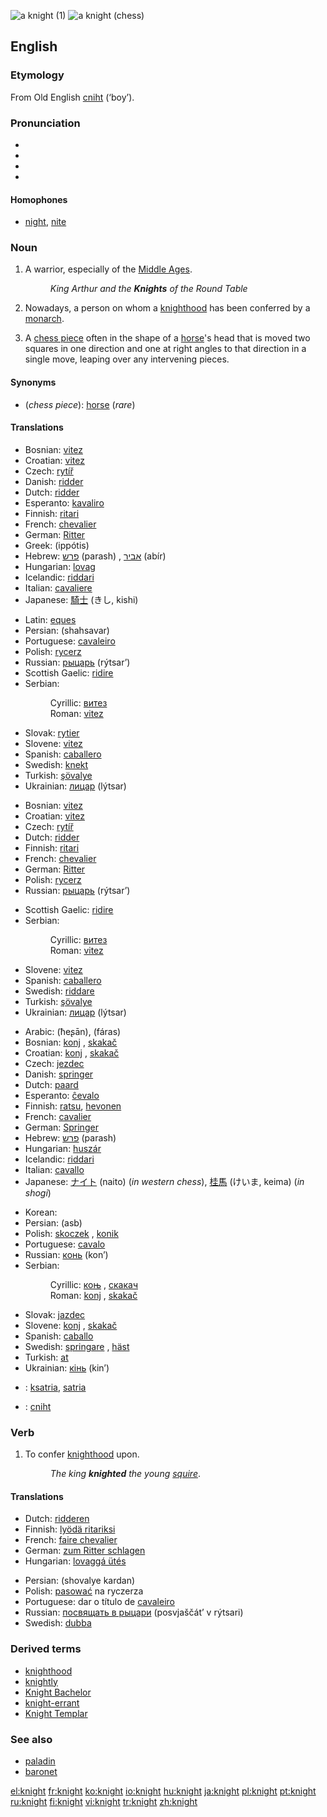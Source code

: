 {{see|Knight}}
[[Image:13thcentury knight ilustration.png|thumb|a knight (1)]]
[[Image:Chess knight 0971.jpg|thumb|a knight (chess)]]
==English==

===Etymology===
From Old English [[cniht]] (‘boy’).

===Pronunciation===
*{{enPR|nīt}}
*{{IPA|/naɪt/}}
*{{audio|en-us-knight.ogg|Audio (US)}}
*{{rhymes|aɪt}}

====Homophones====
*[[night]], [[nite]]

===Noun===
{{en-noun}}

# A warrior, especially of the [[Middle Ages]].
#: ''King Arthur and the '''Knights''' of the Round Table''
# Nowadays, a person on whom a [[knighthood]] has been conferred by a [[monarch]].
# {{chess}} A [[chess piece]] often in the shape of a [[horse]]'s head that is moved two squares in one direction and one at right angles to that direction in a single move, leaping over any intervening pieces.

====Synonyms====
*(''chess piece''): [[horse]] (''rare'')

====Translations====
{{trans-top|warrior, especially of the Middle Ages}}
*Bosnian: [[vitez#Bosnian|vitez]] {{m}}
*Croatian: [[vitez#Croatian|vitez]] {{m}}
*Czech: [[rytíř]] {{m}}
*Danish: [[ridder#Danish|ridder]]
*Dutch: [[ridder#Dutch|ridder]] {{m}}
*Esperanto: [[kavaliro]]
*Finnish: [[ritari]]
*French: [[chevalier]] {{m}}
*German: [[Ritter]] {{m}}
*Greek: {{t|el|ιππότης|m|}} (ippótis)
*Hebrew: [[פרש]] (parash) {{m}}, [[אביר]] (abír) {{m}}
*Hungarian: [[lovag]]
*Icelandic: [[riddari]] {{m}}
*Italian: [[cavaliere]] {{m}}
*Japanese: [[騎士]] (きし, kishi)
{{trans-mid}}
*Latin: [[eques]] {{m}}
*Persian: {{FAchar|[[شهسوار]]}} (shahsavar)
*Portuguese: [[cavaleiro]] {{m}}
*Polish: [[rycerz]] {{m}}
*Russian: [[рыцарь]] (rýtsar’) {{m}}
*Scottish Gaelic: [[ridire]] {{m}}
*Serbian:
*:Cyrillic: [[витез#Serbian|витез]] {{m}}
*:Roman: [[vitez#Serbian|vitez]] {{m}}
*Slovak: [[rytier]] {{m}}
*Slovene: [[vitez#Slovene|vitez]] {{m}}
*Spanish: [[caballero]] {{m}}
*Swedish: [[knekt]] {{c}}
*Turkish: [[şövalye]]
*Ukrainian: [[лицар]] (lýtsar) {{m}}
{{trans-bottom}}

{{trans-top|person on whom a knighthood has been conferred by a monarch}}
*Bosnian: [[vitez#Bosnian|vitez]] {{m}}
*Croatian: [[vitez#Croatian|vitez]] {{m}}
*Czech: [[rytíř]] {{m}}
*Dutch: [[ridder#Dutch|ridder]] {{m}}
*Finnish: [[ritari]]
*French: [[chevalier]] {{m}}
*German: [[Ritter]] {{m}}
*Polish: [[rycerz]] {{m}}
*Russian: [[рыцарь]] (rýtsar’) {{m}}
{{trans-mid}}
*Scottish Gaelic: [[ridire]] {{m}}
*Serbian:
*:Cyrillic: [[витез#Serbian|витез]] {{m}}
*:Roman: [[vitez#Serbian|vitez]] {{m}}
*Slovene: [[vitez#Slovene|vitez]] {{m}}
*Spanish: [[caballero]] {{m}}
*Swedish: [[riddare]] {{c}}
*Turkish: [[şövalye]]
*Ukrainian: [[лицар]] (lýtsar) {{m}}
{{trans-bottom}}

{{trans-top|chess piece}}
*Arabic: {{ARchar|[[حصان]]}} (ħeʂān), {{ARchar|[[فرس]]}} (fáras)
*Bosnian: [[konj#Bosnian|konj]] {{m}}, [[skakač#Bosnian|skakač]] {{m}}
*Croatian: [[konj#Croatian|konj]] {{m}}, [[skakač#Croatian|skakač]] {{m}}
*Czech: [[jezdec]] {{m}}
*Danish: [[springer]]
*Dutch: [[paard]] {{n}}
*Esperanto: [[ĉevalo]]
*Finnish: [[ratsu]], [[hevonen]]
*French: [[cavalier]] {{m}}
*German: [[Springer#German|Springer]] {{m}}
*Hebrew: [[פרש]] (parash) {{m}}
*Hungarian: [[huszár]]
*Icelandic: [[riddari]] {{m}}
*Italian: [[cavallo]] {{m}}
*Japanese: [[ナイト]] (naito) (''in western chess''), [[桂馬]] (けいま, keima) (''in shogi'')
{{trans-mid}}
*Korean: {{ko-inline|나이트|naiteu}}
*Persian: {{FAchar|[[اسب]]}} (asb)
*Polish: [[skoczek]] {{m}}, [[konik]] {{m}}
*Portuguese: [[cavalo]] {{m}}
*Russian: [[конь]] (kon’) {{m}}
*Serbian:
*:Cyrillic: [[коњ#Serbian|коњ]] {{m}}, [[скакач#Serbian|скакач]] {{m}}
*:Roman: [[konj#Serbian|konj]] {{m}}, [[skakač#Serbian|skakač]] {{m}}
*Slovak: [[jazdec]] {{m}}
*Slovene: [[konj]] {{m}}, [[skakač]] {{m}}
*Spanish: [[caballo]] {{m}}
*Swedish: [[springare]] {{c}}, [[häst]] {{c}}
*Turkish: [[at#Turkish|at]]
*Ukrainian: [[кінь]] (kin’) {{m}}
{{trans-bottom}}

{{checktrans}}
{{trans-top|Translations to be categorised}}
*{{ttbc|Indonesian}}: [[ksatria]], [[satria]]
*{{ttbc|Old English}}: [[cniht]]
{{trans-bottom}}

===Verb===
{{en-verb}}

# To confer [[knighthood]] upon.
#:''The king '''knighted''' the young [[squire]]''.

====Translations====
{{trans-top|to confer a knighthood upon}}
*Dutch: [[ridderen]]
*Finnish: [[lyödä ritariksi]]
*French: [[faire chevalier]]
*German: [[zum Ritter schlagen]]
*Hungarian: [[lovaggá ütés]]
{{trans-mid}}
*Persian: {{FAchar|[[شوالیه كردن]]}} (shovalye kardan)
*Polish: [[pasować]] na ryczerza
*Portuguese: dar o título de [[cavaleiro]]
*Russian: [[посвящать в рыцари]] (posvjaščát’ v rýtsari)
*Swedish: [[dubba]]
{{trans-bottom}}

===Derived terms===
*[[knighthood]]
*[[knightly]]
*[[Knight Bachelor]]
*[[knight-errant]]
*[[Knight Templar]]

===See also===
*[[paladin]]
*[[baronet]]

[[el:knight]]
[[fr:knight]]
[[ko:knight]]
[[io:knight]]
[[hu:knight]]
[[ja:knight]]
[[pl:knight]]
[[pt:knight]]
[[ru:knight]]
[[fi:knight]]
[[vi:knight]]
[[tr:knight]]
[[zh:knight]]